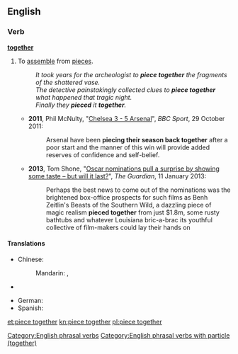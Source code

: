 ==English==

===Verb===
{{en-verb|head=[[piece]]|pieces|piecing|pieced}} '''[[together]]'''

# To [[assemble]] from [[piece]]s.
#: ''It took years for the archeologist to '''piece together''' the fragments of the shattered vase.''
#: ''The detective painstakingly collected clues to '''piece together''' what happened that tragic night.''
#: ''Finally they '''pieced''' it '''together'''.''
#* '''2011''', Phil McNulty, "[http://www.bbc.co.uk/sport/0/football/15413593 Chelsea 3 - 5 Arsenal]", ''BBC Sport'', 29 October 2011:
#*: Arsenal have been '''piecing their season back together''' after a poor start and the manner of this win will provide added reserves of confidence and self-belief. 
#* '''2013''', Tom Shone, "[http://www.guardian.co.uk/film/filmblog/2013/jan/11/oscar-nominations-surprise-taste Oscar nominations pull a surprise by showing some taste – but will it last?]", ''The Guardian'', 11 January 2013:
#*: Perhaps the best news to come out of the nominations was the brightened box-office prospects for such films as Benh Zeitlin's Beasts of the Southern Wild, a dazzling piece of magic realism '''pieced together''' from just $1.8m, some rusty bathtubs and whatever Louisiana bric-a-brac its youthful collective of film-makers could lay their hands on

====Translations====
{{trans-top|assemble from pieces}}
* Chinese: 
*: Mandarin: {{t|cmn|拼湊|sc=Hani}}, {{t|cmn|拼凑|tr=pīncòu|sc=Hani}}
* {{trreq|fi}}
{{trans-mid}}
* German: {{t-|de|zusammenfügen}}
* Spanish: {{t+|es|juntar}}
{{trans-bottom}}

[[Category:English phrasal verbs]]
[[Category:English phrasal verbs with particle (together)]]

[[et:piece together]]
[[kn:piece together]]
[[pl:piece together]]